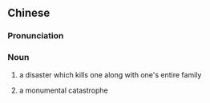 {{also|灭族之祸}}
==Chinese==
{{zh-forms|s=灭族之祸|type=211}}

===Pronunciation===
{{zh-pron
|m=mièzú zhī huò
|cat=n
}}

===Noun===
{{zh-noun}}

# {{lb|zh|archaic}} a disaster which kills one along with one's entire family
# a monumental catastrophe